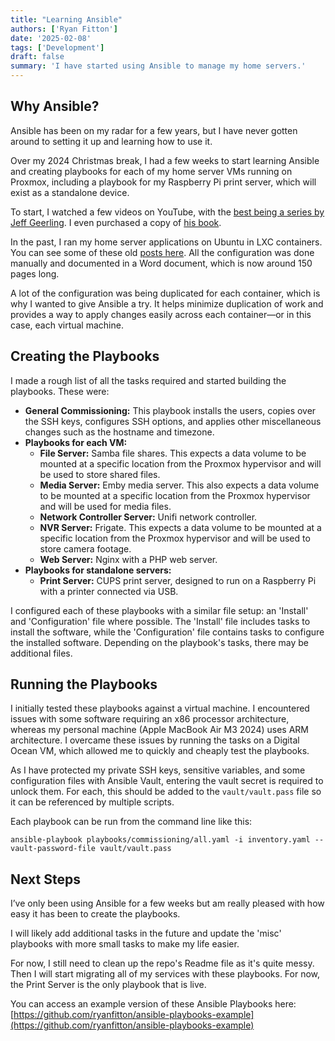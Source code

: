 ```yaml
---
title: "Learning Ansible"
authors: ['Ryan Fitton']
date: '2025-02-08'
tags: ['Development']
draft: false
summary: 'I have started using Ansible to manage my home servers.'
---
```


## Why Ansible?

Ansible has been on my radar for a few years, but I have never gotten around to setting it up and learning how to use it.

Over my 2024 Christmas break, I had a few weeks to start learning Ansible and creating playbooks for each of my home server VMs running on Proxmox, including a playbook for my Raspberry Pi print server, which will exist as a standalone device.

To start, I watched a few videos on YouTube, with the [best being a series by Jeff Geerling](https://www.youtube.com/watch?v=goclfp6a2IQ). I even purchased a copy of [his book](https://www.ansiblefordevops.com/).

In the past, I ran my home server applications on Ubuntu in LXC containers. You can see some of these old [posts here](https://www.google.com/search?q=site%3Aryanfitton.co.uk%2Fblog%2F+lxc). All the configuration was done manually and documented in a Word document, which is now around 150 pages long.

A lot of the configuration was being duplicated for each container, which is why I wanted to give Ansible a try. It helps minimize duplication of work and provides a way to apply changes easily across each container—or in this case, each virtual machine.

## Creating the Playbooks

I made a rough list of all the tasks required and started building the playbooks. These were:

- **General Commissioning:** This playbook installs the users, copies over the SSH keys, configures SSH options, and applies other miscellaneous changes such as the hostname and timezone.
- **Playbooks for each VM:**
  - **File Server:** Samba file shares. This expects a data volume to be mounted at a specific location from the Proxmox hypervisor and will be used to store shared files.
  - **Media Server:** Emby media server. This also expects a data volume to be mounted at a specific location from the Proxmox hypervisor and will be used for media files.
  - **Network Controller Server:** Unifi network controller.
  - **NVR Server:** Frigate. This expects a data volume to be mounted at a specific location from the Proxmox hypervisor and will be used to store camera footage.
  - **Web Server:** Nginx with a PHP web server.
- **Playbooks for standalone servers:**
  - **Print Server:** CUPS print server, designed to run on a Raspberry Pi with a printer connected via USB.

I configured each of these playbooks with a similar file setup: an 'Install' and 'Configuration' file where possible. The 'Install' file includes tasks to install the software, while the 'Configuration' file contains tasks to configure the installed software. Depending on the playbook's tasks, there may be additional files.

## Running the Playbooks

I initially tested these playbooks against a virtual machine. I encountered issues with some software requiring an x86 processor architecture, whereas my personal machine (Apple MacBook Air M3 2024) uses ARM architecture. I overcame these issues by running the tasks on a Digital Ocean VM, which allowed me to quickly and cheaply test the playbooks.

As I have protected my private SSH keys, sensitive variables, and some configuration files with Ansible Vault, entering the vault secret is required to unlock them. For each, this should be added to the `vault/vault.pass` file so it can be referenced by multiple scripts.

Each playbook can be run from the command line like this:

```
ansible-playbook playbooks/commissioning/all.yaml -i inventory.yaml --vault-password-file vault/vault.pass
```


## Next Steps

I’ve only been using Ansible for a few weeks but am really pleased with how easy it has been to create the playbooks.

I will likely add additional tasks in the future and update the 'misc' playbooks with more small tasks to make my life easier.

For now, I still need to clean up the repo's Readme file as it's quite messy. Then I will start migrating all of my services with these playbooks. For now, the Print Server is the only playbook that is live.

You can access an example version of these Ansible Playbooks here: [https://github.com/ryanfitton/ansible-playbooks-example](https://github.com/ryanfitton/ansible-playbooks-example)
